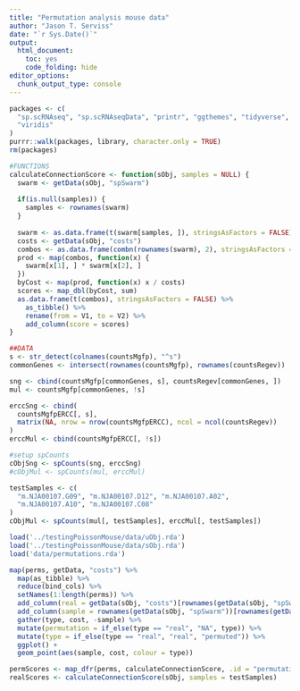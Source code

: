 ```yaml
---
title: "Permutation analysis mouse data"
author: "Jason T. Serviss"
date: "`r Sys.Date()`"
output:
  html_document:
    toc: yes
    code_folding: hide
editor_options: 
  chunk_output_type: console
---
```


```r
packages <- c(
  "sp.scRNAseq", "sp.scRNAseqData", "printr", "ggthemes", "tidyverse", 
  "viridis"
)
purrr::walk(packages, library, character.only = TRUE)
rm(packages)
```

```r
#FUNCTIONS
calculateConnectionScore <- function(sObj, samples = NULL) {
  swarm <- getData(sObj, "spSwarm")
  
  if(is.null(samples)) {
    samples <- rownames(swarm)
  }
  
  swarm <- as.data.frame(t(swarm[samples, ]), stringsAsFactors = FALSE)
  costs <- getData(sObj, "costs")
  combos <- as.data.frame(combn(rownames(swarm), 2), stringsAsFactors = FALSE)
  prod <- map(combos, function(x) {
    swarm[x[1], ] * swarm[x[2], ]
  })
  byCost <- map(prod, function(x) x / costs)
  scores <- map_dbl(byCost, sum)
  as.data.frame(t(combos), stringsAsFactors = FALSE) %>%
    as_tibble() %>%
    rename(from = V1, to = V2) %>%
    add_column(score = scores)
}

##DATA
s <- str_detect(colnames(countsMgfp), "^s")
commonGenes <- intersect(rownames(countsMgfp), rownames(countsRegev))

sng <- cbind(countsMgfp[commonGenes, s], countsRegev[commonGenes, ])
mul <- countsMgfp[commonGenes, !s]

erccSng <- cbind(
  countsMgfpERCC[, s], 
  matrix(NA, nrow = nrow(countsMgfpERCC), ncol = ncol(countsRegev))
)
erccMul <- cbind(countsMgfpERCC[, !s])

#setup spCounts
cObjSng <- spCounts(sng, erccSng)
#cObjMul <- spCounts(mul, erccMul)

testSamples <- c(
  "m.NJA00107.G09", "m.NJA00107.D12", "m.NJA00107.A02",
  "m.NJA00107.A10", "m.NJA00107.C08"
)
cObjMul <- spCounts(mul[, testSamples], erccMul[, testSamples])

load('../testingPoissonMouse/data/uObj.rda')
load('../testingPoissonMouse/data/sObj.rda')
load('data/permutations.rda')
```

```r
map(perms, getData, "costs") %>%
  map(as_tibble) %>%
  reduce(bind_cols) %>%
  setNames(1:length(perms)) %>%
  add_column(real = getData(sObj, "costs")[rownames(getData(sObj, "spSwarm")) %in% testSamples]) %>%
  add_column(sample = rownames(getData(sObj, "spSwarm"))[rownames(getData(sObj, "spSwarm")) %in% testSamples]) %>%
  gather(type, cost, -sample) %>%
  mutate(permutation = if_else(type == "real", "NA", type)) %>%
  mutate(type = if_else(type == "real", "real", "permuted")) %>%
  ggplot() +
  geom_point(aes(sample, cost, colour = type))
```


```r
permScores <- map_dfr(perms, calculateConnectionScore, .id = "permutation")
realScores <- calculateConnectionScore(sObj, samples = testSamples)
```

